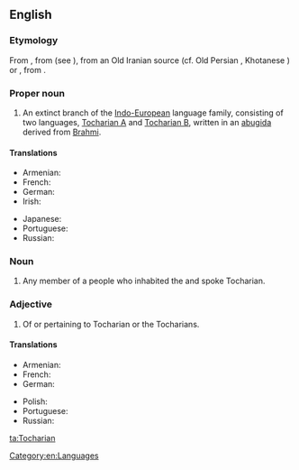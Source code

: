 ==English==
{{wikipedia|dab=Tocharian}}

===Etymology===
From {{etyl|la|en}} {{term|Tochari|lang=la}}, from {{etyl|grc|en}} {{term|Τόχαροι||Kucheans|tr=Tócharoi|lang=grc}} (see {{term|Τόχαρος|lang=grc}}), from an Old Iranian source (cf. Old Persian {{term|tr=tuxāri-}}, Khotanese {{term|tr=ttahvāra}}) or {{etyl|sa|en}} {{term||tr=tukhāra|lang=sa}}{{rfscript|Deva}}, from {{etyl|och|en}} {{term|tr=tokʷar|月氏||Yuezhi|lang=och}}.{{rfscript|Cuneiform}}

===Proper noun===
{{en-proper noun}}

# An extinct branch of the [[Indo-European]] language family, consisting of two languages, [[Tocharian A]] and [[Tocharian B]], written in an [[abugida]] derived from [[Brahmi]].

====Translations====
{{trans-top|language}}
* Armenian: {{t-|hy|թոխարերեն|tr=tʿoxareren|sc=Armn}}
* French: {{t+|fr|tokharien|m}}
* German: {{t-|de|Tocharisch|n}}
* Irish: {{t-|ga|Tocáiris|f}}
{{trans-mid}}
* Japanese: {{t-|ja|トカラ語|tr=トカラご, tokara-go|sc=Jpan}}
* Portuguese: {{t-|pt|tocariano|m}}
* Russian: {{t+|ru|тохарский|sc=Cyrl}}
{{trans-bottom}}

===Noun===
{{en-noun}}

# Any member of a people who inhabited the {{w|Tarim Basin}} and spoke Tocharian.

===Adjective===
{{en-adj|-}}

# Of or pertaining to Tocharian or the Tocharians.

====Translations====
{{trans-top|related to Tocharians}}
* Armenian: {{t-|hy|թոխարական|tr=tʿoxarakan|sc=Armn}}
* French: {{t+|fr|tokharien|m}}
* German: {{t-|de|tocharisch}}
{{trans-mid}}
* Polish: {{t-|pl|tocharski|m}}
* Portuguese: {{t-|pt|tocariano|m}}
* Russian: {{t+|ru|тохарский|sc=Cyrl}}
{{trans-bottom}}

[[Category:en:Languages]]

[[ta:Tocharian]]